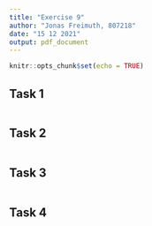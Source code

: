 ```yaml
---
title: "Exercise 9"
author: "Jonas Freimuth, 807218"
date: "15 12 2021"
output: pdf_document
---
```


```r
knitr::opts_chunk$set(echo = TRUE)
```

## Task 1

```r

```


## Task 2

```r

```


## Task 3

```r

```


## Task 4

```r

```
